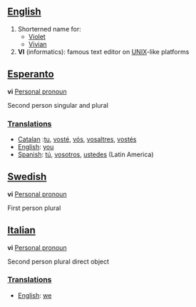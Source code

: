 ==[[English]]==
#Shorterned name for:
#*[[Violet]]
#*[[Vivian]]
#'''VI''' (informatics): famous text editor on [[UNIX]]-like platforms

==[[Esperanto]]==

'''vi''' [[Personal pronoun]]

Second person singular and plural

===[[Translation]]s===
*[[Catalan]] :[[tu]], [[vosté]], [[vós]], [[vosaltres]], [[vostés]]
*[[English]]: [[you]]
*[[Spanish]]: [[tú]], [[vosotros]], [[ustedes]] (Latin America)

==[[Swedish]]==

'''vi''' [[Personal pronoun]]

First person plural

==[[Italian]]==

'''vi''' [[Personal pronoun]]

Second person plural direct object

===[[Translation]]s===
*[[English]]: [[we]]